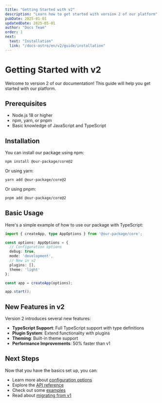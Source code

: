 ```yaml
---
title: "Getting Started with v2"
description: "Learn how to get started with version 2 of our platform"
pubDate: 2025-01-01
updatedDate: 2025-05-01
author: "Docs Team"
order: 1
next:
  text: "Installation"
  link: "/docs-astro/en/v2/guide/installation"
---
```


# Getting Started with v2

Welcome to version 2 of our documentation! This guide will help you get started with our platform.

## Prerequisites

- Node.js 18 or higher
- npm, yarn, or pnpm
- Basic knowledge of JavaScript and TypeScript

## Installation

You can install our package using npm:

```bash
npm install @our-package/core@2
```

Or using yarn:

```bash
yarn add @our-package/core@2
```

Or using pnpm:

```bash
pnpm add @our-package/core@2
```

## Basic Usage

Here's a simple example of how to use our package with TypeScript:

```typescript
import { createApp, type AppOptions } from '@our-package/core';

const options: AppOptions = {
  // Configuration options
  debug: true,
  mode: 'development',
  // New in v2
  plugins: [],
  theme: 'light'
};

const app = createApp(options);

app.start();
```

## New Features in v2

Version 2 introduces several new features:

- **TypeScript Support**: Full TypeScript support with type definitions
- **Plugin System**: Extend functionality with plugins
- **Theming**: Built-in theme support
- **Performance Improvements**: 50% faster than v1

## Next Steps

Now that you have the basics set up, you can:

- Learn more about [configuration options](/docs-astro/en/v2/guide/configuration)
- Explore the [API reference](/docs-astro/en/v2/api/reference)
- Check out some [examples](/docs-astro/en/v2/examples)
- Read about [migrating from v1](/docs-astro/en/v2/guide/migration)
